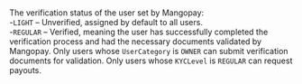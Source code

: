   

  
<ResponseField name="KYCLevel" type="string" default="  
**Default value:** LIGHT">    
The verification status of the user set by Mangopay:  
-`LIGHT` – Unverified, assigned by default to all users.  
-`REGULAR` – Verified, meaning the user has successfully completed the verification process and had the necessary documents validated by Mangopay. Only users whose `UserCategory` is `OWNER` can submit verification documents for validation. Only users whose `KYCLevel` is `REGULAR` can request payouts.   

<Expandable title="properties">  

</Expandable> 
</ResponseField>